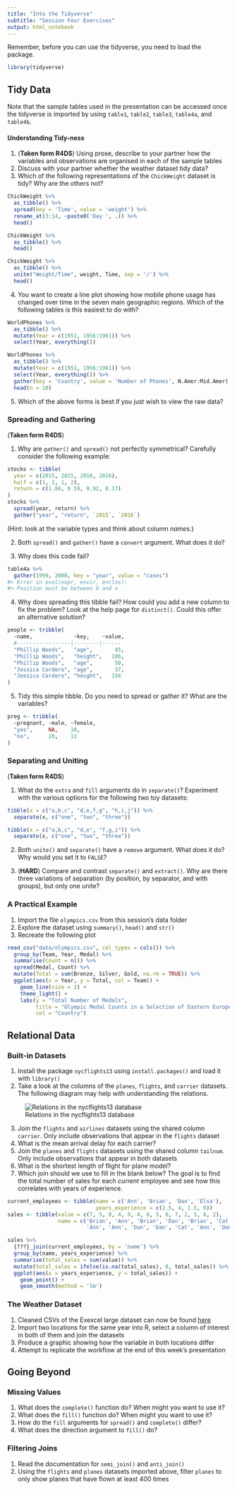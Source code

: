 ```yaml
---
title: "Into the Tidyverse"
subtitle: "Session Four Exercises"
output: html_notebook
---
```


Remember, before you can use the tidyverse, you need to load the package.

```r
library(tidyverse)
```

## Tidy Data

Note that the sample tables used in the presentation can be accessed once the tidyverse is imported by using `table1`, `table2`, `table3`, `table4a`, and `table4b`.

#### Understanding Tidy-ness

1. (**Taken form R4DS**) Using prose, describe to your partner how the variables and observations are organised in each of the sample tables
2. Discuss with your partner whether the weather dataset tidy data?
3. Which of the following representations of the `ChickWeight` dataset is tidy? Why are the others not?

```r
ChickWeight %>%
  as_tibble() %>%
  spread(key = 'Time', value = 'weight') %>%
  rename_at(3:14, ~paste0('Day ', .)) %>%
  head()
```

```r
ChickWeight %>%
  as_tibble() %>%
  head()
```

```r
ChickWeight %>%
  as_tibble() %>%
  unite("Weight/Time", weight, Time, sep = '/') %>%
  head()
```

4. You want to create a line plot showing how mobile phone usage has changed over time in the seven main geographic regions. Which of the following tables is this easiest to do with?

```r
WorldPhones %>% 
  as_tibble() %>%
  mutate(Year = c(1951, 1956:1961)) %>%
  select(Year, everything())
```

```r
WorldPhones %>% 
  as_tibble() %>%
  mutate(Year = c(1951, 1956:1961)) %>%
  select(Year, everything()) %>%
  gather(key = 'Country', value = 'Number of Phones', N.Amer:Mid.Amer) %>%
  head(n = 10)
```

5. Which of the above forms is best if you just wish to view the raw data?

### Spreading and Gathering

(**Taken form R4DS**)

1. Why are `gather()` and `spread()` not perfectly symmetrical? Carefully consider the following example:

```r
stocks <- tibble(
  year = c(2015, 2015, 2016, 2016),
  half = c(1, 2, 1, 2),
  return = c(1.88, 0.59, 0.92, 0.17)
)
stocks %>%
  spread(year, return) %>%
  gather("year", "return", `2015`, `2016`)
```

(Hint: look at the variable types and think about column _names_.)

2. Both `spread()` and `gather()` have a `convert` argument. What does it do?

3. Why does this code fail?

```r
table4a %>%
  gather(1999, 2000, key = "year", value = "cases")
#> Error in eval(expr, envir, enclos):
#> Position must be between 0 and n
```

4. Why does spreading this tibble fail? How could you add a new column to fix the problem? Look at the help page for `distinct()`. Could this offer an alternative solution?

```r
people <- tribble(
  ~name,             ~key,    ~value,
  #-----------------|--------|------
  "Phillip Woods",   "age",       45,
  "Phillip Woods",   "height",   186,
  "Phillip Woods",   "age",       50,
  "Jessica Cordero", "age",       37,
  "Jessica Cordero", "height",   156
)
```

5. Tidy this simple tibble. Do you need to spread or gather it? What are the variables?

```r
preg <- tribble(
  ~pregnant, ~male, ~female,
  "yes",     NA,    10,
  "no",      20,    12
)
```

### Separating and Uniting

(**Taken form R4DS**)

1. What do the `extra` and `fill` arguments do in `separate()`? Experiment with the various options for the following two toy datasets:

```r
tibble(x = c("a,b,c", "d,e,f,g", "h,i,j")) %>% 
  separate(x, c("one", "two", "three"))

tibble(x = c("a,b,c", "d,e", "f,g,i")) %>% 
  separate(x, c("one", "two", "three"))
```

2. Both `unite()` and `separate()` have a `remove` argument. What does it do? Why would you set it to `FALSE`?

3. (**HARD**) Compare and contrast `separate()` and `extract()`. Why are there three variations of separation (by position, by separator, and with groups), but only one unite?

### A Practical Example

1. Import the file `olympics.csv` from this session's data folder
2. Explore the dataset using `summary()`, `head()` and `str()`
3. Recreate the following plot

```r
read_csv("data/olympics.csv", col_types = cols()) %>%
  group_by(Team, Year, Medal) %>%
  summarise(Count = n()) %>%
  spread(Medal, Count) %>%
  mutate(Total = sum(Bronze, Silver, Gold, na.rm = TRUE)) %>%
  ggplot(aes(x = Year, y = Total, col = Team)) +
    geom_line(size = 2) +
    theme_light() +
    labs(y = "Total Number of Medals",
         title = "Olympic Medal Counts in a Selection of Eastern European Countries",
         col = "Country")
```

## Relational Data

### Built-in Datasets

1. Install the package `nycflights13` using `install.packages()` and load it with `library()`
2. Take a look at the columns of the `planes`, `flights`, and `carrier` datasets. The following diagram may help with understanding the relations.

![Relations in the nycflights13 database](images/relational-nycflights.png)

3. Join the `flights` and `airlines` datasets using the shared column `carrier`. Only include observations that appear in the `flights` dataset
4. What is the mean arrival delay for each carrier?
5. Join the `planes` and `flights` datasets using the shared column `tailnum`. Only include observations that appear in both datasets
6. What is the shortest length of flight for plane model?
7. Which join should we use to fill in the blank below? The goal is to find the total number of sales for each _current_ employee and see how this correlates with years of experience.

```r
current_employees <- tibble(name = c('Ann', 'Brian', 'Dan', 'Elsa'),
                            years_experience = c(2.5, 4, 1.5, 0))
sales <- tibble(value = c(7, 5, 8, 4, 9, 4, 8, 5, 6, 7, 2, 5, 6, 2),
                name = c('Brian', 'Ann', 'Brian', 'Dan', 'Brian', 'Cat', 'Brian',
                         'Ann', 'Ann', 'Dan', 'Dan', 'Cat', 'Ann', 'Dan'))

sales %>%
  {???}_join(current_employees, by = 'name') %>%
  group_by(name, years_experience) %>%
  summarise(total_sales = sum(value)) %>%
  mutate(total_sales = ifelse(is.na(total_sales), 0, total_sales)) %>%
  ggplot(aes(x = years_experience, y = total_sales)) +
    geom_point() +
    geom_smooth(method = 'lm')
```


### The Weather Dataset

1. Cleaned CSVs of the Exexcel large dataset can now be found [here](https://github.com/THargreaves/edexcel-large-dataset-extractor)
2. Import two locations for the same year into R, select a column of interest in both of them and join the datasets
3. Produce a graphic showing how the variable in both locations differ
4. Attempt to replicate the workflow at the end of this week's presentation

## Going Beyond

### Missing Values

1. What does the `complete()` function do? When might you want to use it?
2. What does the `fill()` function do? When might you want to use it?
3. How do the `fill` arguments for `spread()` and `complete()` differ?
4. What does the direction argument to `fill()` do?

### Filtering Joins

1. Read the documentation for `semi_join()` and `anti_join()`
2. Using the `flights` and `planes` datasets imported above, filter `planes` to only show planes that have flown at least 400 times